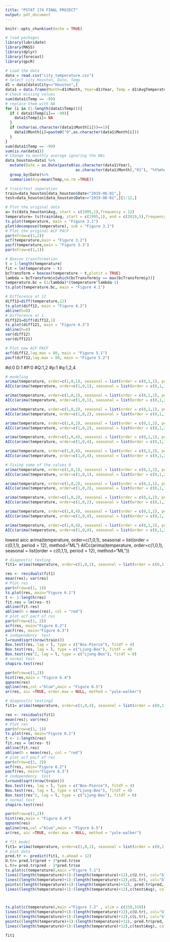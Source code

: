 ---
title: "PSTAT 174 FINAL PROJECT"
output: pdf_document
---

```{r setup, include=FALSE}

knitr::opts_chunk$set(echo = TRUE)

# load packages
library(lubridate)
library(MASS)
library(dplyr) 
library(forecast)
library(qpcR)

```


```{r data_prep}
# Load the data
data = read.csv("city_temperature.csv")
# Select city Houston, Date, Temp
d1 = data[data$City=="Houston",]
data1 = data.frame(Month=d1$Month, Year=d1$Year, Temp = d1$AvgTemperature)
# Check missing values
sum(data1$Temp == -99)
# replace them with NA
for (i in (1:length(data1$Temp))){
  if ( data1$Temp[i]== -99){
    data1$Temp[i]= NA
  }
  if (nchar(as.character(data1$Month[i]))==1){
    data1$Month[i]=paste0("0",as.character(data1$Month[i]))
  }
}
sum(data1$Temp == -99)
sum(is.na(data1))
# Change to monthly average ignoring the NAs
data_houston=data1 %>%
  mutate(Date = as.Date(paste0(as.character(data1$Year),
                               as.character(data1$Month),"01"), "%Y%m%d"))%>%
  group_by(Date)%>%
  summarise(Avg=mean(Temp,na.rm =TRUE))
```

```{r train_test_sep}
# train/test seperation
train=data_houston[data_houston$Date<"2019-06-01",]
test=data_houston[data_houston$Date>="2019-06-01",][1:12,]

```

```{r ts_plot}
# Plot the original data
a= ts(data_houston$Avg, start = c(1995,1),frequency = 12)
temperature= ts(train$Avg, start = c(1995,1), end = c(2019,5),frequency = 12)
ts.plot(temperature, main = "Figure 3.1")
plot(decompose(temperature), sub = "Figure 3.1")
# Plot the original ACF PACF
par(mfrow=c(1,2))
acf(temperature,main = "Figure 3.2")
pacf(temperature,main = "Figure 3.3")
par(mfrow=c(1,1))
```

```{r trans}
# Boxcox transformation
t = 1:length(temperature)
fit = lm(temperature ~ t)
bcTransform = boxcox(temperature ~ t,plotit = TRUE)
lambda = bcTransform$x[which(bcTransform$y == max(bcTransform$y))]
temperature.bc = (1/lambda)*(temperature^lambda-1)
ts.plot(temperature.bc, main = "Figure 4.1")


```

```{r diff}
# Difference at 12
diff12=diff(temperature,12)
ts.plot(diff12, main = "Figure 4.2")
abline(h=0)
# Difference at 1
diff121=diff(diff12,1)
ts.plot(diff121, main = "Figure 4.3")
abline(h=0)
var(diff12)
var(diff121)
```

```{r model_identify}
# Plot new ACF PACF
acf(diff12,lag.max = 80, main = "Figure 5.1")
pacf(diff12,lag.max = 80, main = "Figure 5.2")

```

#d:0 D:1
#P:0
#Q:1,2
#p:1
#q:1,2,4

```{r modeling1}
# modeling
arima(temperature, order=c(1,0,1), seasonal = list(order = c(0,1,1), period = 12), method="ML")
AICc(arima(temperature, order=c(1,0,1), seasonal = list(order = c(0,1,1), period = 12), method="ML"))

arima(temperature, order=c(1,0,1), seasonal = list(order = c(0,1,2), period = 12), method="ML")
AICc(arima(temperature, order=c(1,0,1), seasonal = list(order = c(0,1,2), period = 12), method="ML"))

arima(temperature, order=c(1,0,2), seasonal = list(order = c(0,1,1), period = 12), method="ML")
AICc(arima(temperature, order=c(1,0,2), seasonal = list(order = c(0,1,1), period = 12), method="ML"))

arima(temperature, order=c(1,0,2), seasonal = list(order = c(0,1,2), period = 12), method="ML")
AICc(arima(temperature, order=c(1,0,2), seasonal = list(order = c(0,1,2), period = 12), method="ML"))

arima(temperature, order=c(1,0,4), seasonal = list(order = c(0,1,1), period = 12), method="ML")
AICc(arima(temperature, order=c(1,0,4), seasonal = list(order = c(0,1,1), period = 12), method="ML"))

arima(temperature, order=c(1,0,4), seasonal = list(order = c(0,1,2), period = 12), method="ML")
AICc(arima(temperature, order=c(1,0,4), seasonal = list(order = c(0,1,2), period = 12), method="ML"))

```

```{r modeling2}
# fixing some of the values 0
arima(temperature, order=c(1,0,1), seasonal = list(order = c(0,1,2), period = 12), fixed = c(NA,NA,NA,0),method="ML")
AICc(arima(temperature, order=c(1,0,1), seasonal = list(order = c(0,1,2), period = 12), fixed = c(NA,NA,NA,0), method="ML"))

arima(temperature, order=c(1,0,2), seasonal = list(order = c(0,1,1), period = 12), fixed = c(NA,NA,0,NA), method="ML")
AICc(arima(temperature, order=c(1,0,2), seasonal = list(order = c(0,1,1), period = 12), fixed = c(NA,NA,0,NA), method="ML"))

arima(temperature, order=c(1,0,2), seasonal = list(order = c(0,1,2), period = 12), fixed = c(NA,NA,0,NA,0), method="ML")
AICc(arima(temperature, order=c(1,0,2), seasonal = list(order = c(0,1,2), period = 12), fixed = c(NA,NA,0,NA,0), method="ML"))

arima(temperature, order=c(1,0,4), seasonal = list(order = c(0,1,1), period = 12), fixed = c(0,0,0,0,0,NA), method="ML",transform.pars = FALSE)
AICc(arima(temperature, order=c(1,0,4), seasonal = list(order = c(0,1,1), period = 12), fixed = c(0,0,0,0,0,NA), method="ML",transform.pars = FALSE))

arima(temperature, order=c(1,0,4), seasonal = list(order = c(0,1,2), period = 12), fixed = c(0,0,0,0,0,NA,0), method="ML",transform.pars = FALSES)
AICc(arima(temperature, order=c(1,0,4), seasonal = list(order = c(0,1,2), period = 12), fixed = c(0,0,0,0,0,NA,0), method="ML",transform.pars = FALSE))

```
lowest aicc
arima(temperature, order=c(1,0,1), seasonal = list(order = c(0,1,1), period = 12), method="ML")
AICc(arima(temperature, order=c(1,0,1), seasonal = list(order = c(0,1,1), period = 12), method="ML"))
    
```{r diagnostic fit}
# diagnostic testing 
fit1= arima(temperature, order=c(1,0,1), seasonal = list(order = c(0,1,1), period = 12), method="ML")

res <- residuals(fit1)
mean(res); var(res)
# Plot res
par(mfrow=c(1, 1))
ts.plot(res, main="Figure 6.1")
t <- 1:length(res)
fit.res = lm(res~ t)
abline(fit.res)
abline(h = mean(res), col = "red")
# plot acf pacf of res
par(mfrow=c(1, 2))
acf(res, main="Figure 6.2")
pacf(res, main="Figure 6.3")
# independency  test
l=round(sqrt(nrow(train)))
Box.test(res, lag = l, type = c("Box-Pierce"), fitdf = 4)
Box.test(res, lag = l, type = c("Ljung-Box"), fitdf = 4)
Box.test(res^2, lag = l, type = c("Ljung-Box"), fitdf = 0)
# normal test
shapiro.test(res)

par(mfrow=c(1,2))
hist(res,main = "Figure 6.4")
qqnorm(res)
qqline(res,col ="blue",main = "Figure 6.5")
ar(res, aic =TRUE, order.max = NULL, method = "yule-walker")
```
    
```{r diagnostic 2}
# diagnostic testing2 
fit1= arima(temperature, order=c(1,0,4), seasonal = list(order = c(0,1,1), period = 12), fixed = c(0,0,0,0,0,NA), method="ML",transform.pars = FALSE)

res <- residuals(fit1)
mean(res); var(res)
# Plot res
par(mfrow=c(1, 1))
ts.plot(res, main="Figure 6.1")
t <- 1:length(res)
fit.res = lm(res~ t)
abline(fit.res)
abline(h = mean(res), col = "red")
# plot acf pacf of res
par(mfrow=c(1, 2))
acf(res, main="Figure 6.2")
pacf(res, main="Figure 6.3")
# independency  test
l=round(sqrt(nrow(train)))
Box.test(res, lag = l, type = c("Box-Pierce"), fitdf = 4)
Box.test(res, lag = l, type = c("Ljung-Box"), fitdf = 4)
Box.test(res^2, lag = l, type = c("Ljung-Box"), fitdf = 0)
# normal test
shapiro.test(res)

par(mfrow=c(1,2))
hist(res,main = "Figure 6.4")
qqnorm(res)
qqline(res,col ="blue",main = "Figure 6.5")
ar(res, aic =TRUE, order.max = NULL, method = "yule-walker")
```


```{r forcast}
# fit model
fit1= arima(temperature, order=c(1,0,1), seasonal = list(order = c(0,1,1), period = 12), method="ML")
# plot data
pred.tr <- predict(fit1, n.ahead = 12)
U.tr= pred.tr$pred + 2*pred.tr$se  
L.tr= pred.tr$pred - 2*pred.tr$se
ts.plot(c(temperature),main ="Figure 7.1")
lines((length(temperature)+1):(length(temperature)+12),c(U.tr), col="blue", lty="dashed")
lines((length(temperature)+1):(length(temperature)+12),c(L.tr), col="blue", lty="dashed")
points((length(temperature)+1):(length(temperature)+12), pred.tr$pred, col="red")
lines((length(temperature)+1):(length(temperature)+12),c(test$Avg), col="green")



ts.plot(c(temperature),main ="Figure 7.2" , xlim = c(250,310))
lines((length(temperature)+1):(length(temperature)+12),c(U.tr), col="blue", lty="dashed")
lines((length(temperature)+1):(length(temperature)+12),c(L.tr), col="blue", lty="dashed")
points((length(temperature)+1):(length(temperature)+12), pred.tr$pred, col="red")
lines((length(temperature)+1):(length(temperature)+12),c(test$Avg), col="green")

fit1
```
